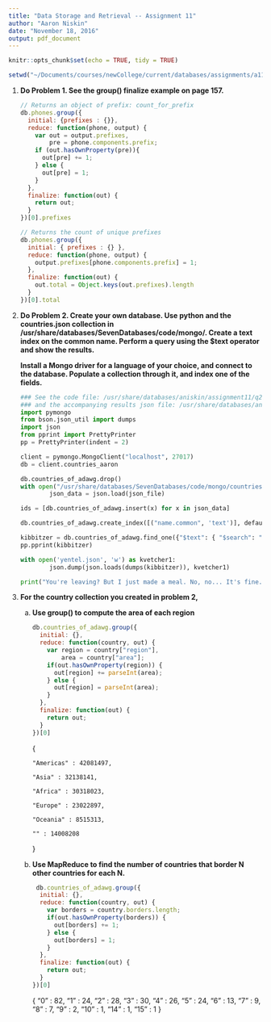 ```yaml
---
title: "Data Storage and Retrieval -- Assignment 11"
author: "Aaron Niskin"
date: "November 18, 2016"
output: pdf_document
---
```


```r
knitr::opts_chunk$set(echo = TRUE, tidy = TRUE)
```

```r
setwd("~/Documents/courses/newCollege/current/databases/assignments/a11/")
```



1.  **Do Problem 1. See the group() finalize example on page 157.**
    
    ```javascript
    // Returns an object of prefix: count_for_prefix
    db.phones.group({
      initial: {prefixes : {}},
      reduce: function(phone, output) {
        var out = output.prefixes,
            pre = phone.components.prefix;
        if (out.hasOwnProperty(pre)){
          out[pre] += 1;
        } else {
          out[pre] = 1;
        }
      },
      finalize: function(out) {
        return out;
      }
    })[0].prefixes
    
    // Returns the count of unique prefixes
    db.phones.group({
      initial: { prefixes : {} },
      reduce: function(phone, output) {
        output.prefixes[phone.components.prefix] = 1;
      },
      finalize: function(out) {
        out.total = Object.keys(out.prefixes).length
      }
    })[0].total
    ```
    
2.  **Do Problem 2. Create your own database. Use python and the countries.json collection in /usr/share/databases/SevenDatabases/code/mongo/. Create a text index on the common name. Perform a query using the $text operator and show the results.**
    
    **Install a Mongo driver for a language of your choice, and connect to the database. Populate a collection through it, and index one of the fields.**
    
    ```python
    ### See the code file: /usr/share/databases/aniskin/assignment11/q2.py
    ### and the accompanying results json file: /usr/share/databases/aniskin/assignment11/yentel.json
    import pymongo
    from bson.json_util import dumps
    import json
    from pprint import PrettyPrinter
    pp = PrettyPrinter(indent = 2)
    
    client = pymongo.MongoClient("localhost", 27017)
    db = client.countries_aaron
    
    db.countries_of_adawg.drop()
    with open("/usr/share/databases/SevenDatabases/code/mongo/countries.json") as json_file:
            json_data = json.load(json_file)
    
    ids = [db.countries_of_adawg.insert(x) for x in json_data]
    
    db.countries_of_adawg.create_index([("name.common", 'text')], default_language='english')
    
    kibbitzer = db.countries_of_adawg.find_one({"$text": { "$search": "Israel" } })
    pp.pprint(kibbitzer)
    
    with open('yentel.json', 'w') as kvetcher1:
            json.dump(json.loads(dumps(kibbitzer)), kvetcher1)
    
    print("You're leaving? But I just made a meal. No, no... It's fine. I guess I can eat it all myself. I'll get fat. It's okay. You know, I slave over the hot stove for hours, but no, it's okay.")
    ```
    
3.  **For the country collection you created in problem 2,**
    
    a.  **Use group() to compute the area of each region**
        
        ```javascript
        db.countries_of_adawg.group({
          initial: {},
          reduce: function(country, out) {
            var region = country["region"],
                area = country["area"];
            if(out.hasOwnProperty(region)) {
              out[region] += parseInt(area);
            } else {
              out[region] = parseInt(area);
            }
          },
          finalize: function(out) {
            return out;
          }
        })[0]
        ```
        
        {
          
            "Americas" : 42081497,
            
            "Asia" : 32138141,
            
            "Africa" : 30318023,
            
            "Europe" : 23022897,
            
            "Oceania" : 8515313,
            
            "" : 14008208
          
        }

    
    b.  **Use MapReduce to find the number of countries that border N other countries for each N.**
    
        ```javascript
         db.countries_of_adawg.group({
          initial: {},
          reduce: function(country, out) {
            var borders = country.borders.length;
            if(out.hasOwnProperty(borders)) {
              out[borders] += 1;
            } else {
              out[borders] = 1;
            }
          },
          finalize: function(out) {
            return out;
          }
        })[0]
        ```
        {
        	"0" : 82,
        	"1" : 24,
        	"2" : 28,
        	"3" : 30,
        	"4" : 26,
        	"5" : 24,
        	"6" : 13,
        	"7" : 9,
        	"8" : 7,
        	"9" : 2,
        	"10" : 1,
        	"14" : 1,
        	"15" : 1
        }
